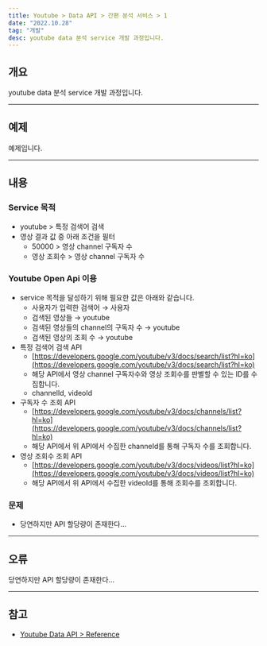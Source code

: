 ```yaml
---
title: Youtube > Data API > 간편 분석 서비스 > 1
date: "2022.10.28"
tag: "개발"
desc: youtube data 분석 service 개발 과정입니다.
---
```


## 개요

youtube data 분석 service 개발 과정입니다.

---

## 예제

예제입니다.

---

## 내용

### Service 목적

- youtube > 특정 검색어 검색
- 영상 결과 값 중 아래 조건을 필터
  - 50000 > 영상 channel 구독자 수
  - 영상 조회수 > 영상 channel 구독자 수

### Youtube Open Api 이용

- service 목적을 달성하기 위해 필요한 값은 아래와 같습니다.
  - 사용자가 입력한 검색어 → 사용자
  - 검색된 영상들 → youtube
  - 검색된 영상들의 channel의 구독자 수 → youtube
  - 검색된 영상의 조회 수 → youtube
- 특정 검색어 검색 API
  - [https://developers.google.com/youtube/v3/docs/search/list?hl=ko](https://developers.google.com/youtube/v3/docs/search/list?hl=ko)
  - 해당 API에서 영상 channel 구독자수와 영상 조회수를 판별할 수 있는 ID를 수집합니다.
  - channelId, videoId
- 구독자 수 조회 API
  - [https://developers.google.com/youtube/v3/docs/channels/list?hl=ko](https://developers.google.com/youtube/v3/docs/channels/list?hl=ko)
  - 해당 API에서 위 API에서 수집한 channeId를 통해 구독자 수를 조회합니다.
- 영상 조회수 조회 API
  - [https://developers.google.com/youtube/v3/docs/videos/list?hl=ko](https://developers.google.com/youtube/v3/docs/videos/list?hl=ko)
  - 해당 API에서 위 API에서 수집한 videoId를 통해 조회수를 조회합니다.

### 문제

- 당연하지만 API 할당량이 존재한다…

---

## 오류

당연하지만 API 할당량이 존재한다…

---

## 참고

- [Youtube Data API > Reference](https://developers.google.com/youtube/v3/docs?hl=ko)
